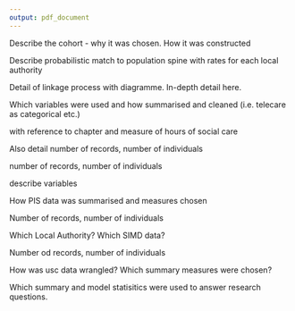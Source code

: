 ```yaml
---
output: pdf_document
---
```


\chapter{Methods}\label{ch:methods}


\section{Cohort}\label{sec:cohort}

Describe the cohort - why it was chosen. How it was constructed

\section{Linkage process}\label{sec:linkage}

\subsection{Social care linkage}\label{subsec:meth-soc-link}

Describe probabilistic match to population spine with rates for each local authority

\subsection{Linkage to health sources}

Detail of linkage process with diagramme. In-depth detail here. 

\section{Summary measures}\label{sec:summaries}

\subsection{Social Care Survey}\label{subsec:scs-summs}

Which variables were used and how summarised and cleaned (i.e. telecare as categorical etc.)

with reference to chapter \ref{ch:renfrew} and measure of hours of social care

Also detail number of records, number of individuals

\subsection{Prescribing Information Service}\label{subsec:pis-summs}

number of records, number of individuals

describe variables

How PIS data was summarised and measures chosen

\subsection{Demographic, geographic, and deaths information}\label{subsec:nrs-summs}

Number of records, number of individuals

Which Local Authority? Which SIMD data?

\subsection{Unscheduled care measures}\label{subsec:usc-summs}

Number od records, number of individuals

How was usc data wrangled? Which summary measures were chosen?

\section{Statistical methods}

Which summary and model statisitics were used to answer research questions. 
